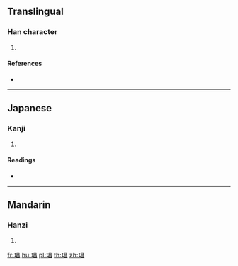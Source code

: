 {{character info/new}}
==Translingual==

===Han character===
{{Han char|rn=96|rad=玉|as=08|sn=12|four=16160|canj=MGAA|ids=⿰王昌}}

# {{defn|Han|sort=玉08}}

====References====
* {{Han ref|kx=0734.270|dkj=21066|dj=1146.280|hdz=21122.010|uh=7429|ud=29737|bh=DAA8|bd=55976}}

----

==Japanese==

===Kanji===
{{ja-kanji|grade=|rs=玉08}}

# {{defn|lang=ja|sort=玉08}}

====Readings====
* {{ja-readings|on=[[しょう]] (shō)|kun=[[みみだま]] (mimidama)|nanori=}}

----

==Mandarin==

===Hanzi===
{{cmn-hanzi|pin=[[chāng]] ([[chang1]])|wg=ch'ang<sup>1</sup>}}

# {{defn|lang=cmn|sort=玉08}}

[[fr:琩]]
[[hu:琩]]
[[pl:琩]]
[[th:琩]]
[[zh:琩]]